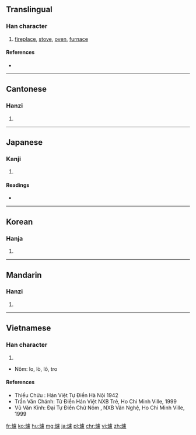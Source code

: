 {{also|炉|爐}}
==Translingual==

===Han character===
{{Han char|rn=86|rad=火|as=16|sn=20|four=9181<sub>7</sub>|canj=火卜心廿 (FYPT)}}

# [[fireplace]], [[stove]], [[oven]], [[furnace]]

====References====
* {{Han ref|kx=0686.310|dkj=19566|dj=1099.170|hdz=32246.250|uh=7210|ud=29200|bh=C46C|bd=50284}}

----

==Cantonese==

===Hanzi===
{{yue-hanzi|jyut=lou4|y=lou4|sim=炉}}

# {{defn|lang=yue|sort=火16}}

----

==Japanese==

===Kanji===
{{ja-kanji|grade=|rs=火16}}

# {{defn|lang=ja|sort=火16}}

====Readings====
* {{ja-readings|on=[[ろ]] (ro)|kun=[[いろり]] (irori)}}

----

==Korean==

===Hanja===
{{ko-hanja|hangeul=[[로]]>[[노]]|eumhun=|rv=ro>no|mr=ro>no|y=lo>no}}

# {{defn|lang=ko|sort=火16}}

----

==Mandarin==

===Hanzi===
{{cmn-hanzi|sim=炉|pin=[[lú]] ([[lu2]])|wg=lu<sup>2</sup>}}

# {{defn|lang=cmn|sort=火16}}

----

==Vietnamese==

===Han character===
{{vi-hantu|Lô|rs=火16}}

# {{defn|lang=vi|sort=火16}}
* Nôm: lo, lò, lô, tro

====References====
* Thiều Chửu : Hán Việt Tự Điển  Hà Nội 1942
* Trần Văn Chánh: Từ Điển Hán Việt NXB Trẻ, Ho Chi Minh Ville, 1999
* Vũ Văn Kính: Đại Tự Điển Chữ Nôm , NXB Văn Nghệ, Ho Chi Minh Ville, 1999

[[fr:爐]]
[[ko:爐]]
[[hu:爐]]
[[mg:爐]]
[[ja:爐]]
[[pl:爐]]
[[chr:爐]]
[[vi:爐]]
[[zh:爐]]